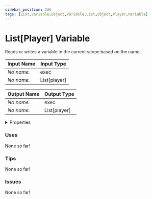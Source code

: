 ```yaml
---
sidebar_position: 336
tags: [List,Variable,Object,Variable,List,Object,Player,Variable]
---
```


# List[Player] Variable

Reads or writes a variable in the current scope based on the name.




<EsbSvg />

| Input Name | Input Type |
|-----------|-----------|
| *No name.* | exec |
| *No name.* | List[player] |

| Output Name | Output Type |
|-----------|-----------|
| *No name.* | exec |
| *No name.* | List[player] |


<details>
  <summary>Properties</summary>
  <div>
    <div>
    <table>
      <thead>
        <tr>
          <th>Is beta required?</th>
          <th>❌</th>
        </tr>
        <tr>
          <th>Is this chip a trolling risk?</th>
          <th>❌</th>
        </tr>
        <tr>
          <th>Chip UUID</th>
          <th>32837e14-12de-465f-89dc-ceddb64cdd6c</th>
        </tr>
      </thead>
    </table>
    </div>
  </div>
</details>

### Uses

None so far!

### Tips

None so far!

### Issues

None so far!